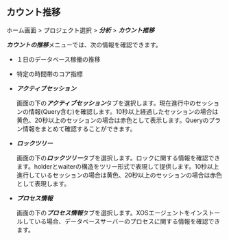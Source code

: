 ## カウント推移

ホーム画面 > プロジェクト選択 > ***分析*** > ***カウント推移***

<ImgLang img="analysis-count.png" desc="カウント推移" />

***カウントの推移***メニューでは、次の情報を確認できます。

- １日のデータベース稼働の推移

- 特定の時間帯のコア指標

- ***アクティブセッション***

  画面の下の***アクティブセッション***タブを選択します。現在進行中のセッションの情報(Query含む)を確認します。10秒以上経過したセッションの場合は<span class='slow'>黄色</span>、20秒以上のセッションの場合は<span class='vslow'>赤色</span>として表示します。Queryのプラン情報をまとめて確認することができます。

- ***ロックツリー***

  画面の下の***ロックツリー***タブを選択します。ロックに関する情報を確認できます。holderとwaiterの構造をツリー形式で表現して提供します。10秒以上進行しているセッションの場合は<span class='slow'>黄色</span>、20秒以上のセッションの場合は<span class='vslow'>赤色</span>として表現します。

- ***プロセス情報***

  画面の下の***プロセス情報***タブを選択します。XOSエージェントをインストールしている場合、データベースサーバーのプロセスに関する情報を確認できます。
